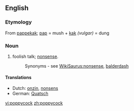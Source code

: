 ==English==

===Etymology===
From {{D.}} [[pappekak]]; [[pap]] = mush + [[kak]] ''(vulgar)'' = dung

===Noun===
{{en-noun|-}}

# {{colloquial}} foolish talk; [[nonsense]].
#:Synonyms - see [[WikiSaurus:nonsense]], [[balderdash]]

====Translations====
*Dutch: [[onzin]], [[nonsens]]
*German: [[Quatsch]] {{m}}

[[vi:poppycock]]
[[zh:poppycock]]